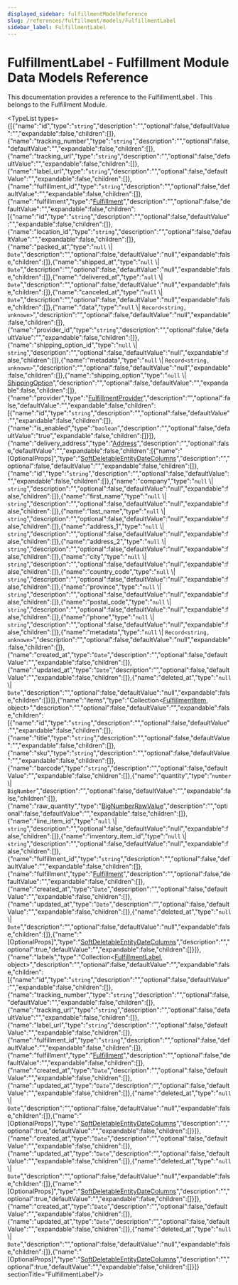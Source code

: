 ```yaml
---
displayed_sidebar: fulfillmentModelReference
slug: /references/fulfillment/models/FulfillmentLabel
sidebar_label: FulfillmentLabel
---
```



# FulfillmentLabel - Fulfillment Module Data Models Reference

This documentation provides a reference to the FulfillmentLabel . This belongs to the Fulfillment Module.

<TypeList types={[{"name":"id","type":"`string`","description":"","optional":false,"defaultValue":"","expandable":false,"children":[]},{"name":"tracking_number","type":"`string`","description":"","optional":false,"defaultValue":"","expandable":false,"children":[]},{"name":"tracking_url","type":"`string`","description":"","optional":false,"defaultValue":"","expandable":false,"children":[]},{"name":"label_url","type":"`string`","description":"","optional":false,"defaultValue":"","expandable":false,"children":[]},{"name":"fulfillment_id","type":"`string`","description":"","optional":false,"defaultValue":"","expandable":false,"children":[]},{"name":"fulfillment","type":"[Fulfillment](../fulfillment_models.Fulfillment/page.mdx)","description":"","optional":false,"defaultValue":"","expandable":false,"children":[{"name":"id","type":"`string`","description":"","optional":false,"defaultValue":"","expandable":false,"children":[]},{"name":"location_id","type":"`string`","description":"","optional":false,"defaultValue":"","expandable":false,"children":[]},{"name":"packed_at","type":"`null` \\| `Date`","description":"","optional":false,"defaultValue":"null","expandable":false,"children":[]},{"name":"shipped_at","type":"`null` \\| `Date`","description":"","optional":false,"defaultValue":"null","expandable":false,"children":[]},{"name":"delivered_at","type":"`null` \\| `Date`","description":"","optional":false,"defaultValue":"null","expandable":false,"children":[]},{"name":"canceled_at","type":"`null` \\| `Date`","description":"","optional":false,"defaultValue":"null","expandable":false,"children":[]},{"name":"data","type":"`null` \\| `Record<string, unknown>`","description":"","optional":false,"defaultValue":"null","expandable":false,"children":[]},{"name":"provider_id","type":"`string`","description":"","optional":false,"defaultValue":"","expandable":false,"children":[]},{"name":"shipping_option_id","type":"`null` \\| `string`","description":"","optional":false,"defaultValue":"null","expandable":false,"children":[]},{"name":"metadata","type":"`null` \\| `Record<string, unknown>`","description":"","optional":false,"defaultValue":"null","expandable":false,"children":[]},{"name":"shipping_option","type":"`null` \\| [ShippingOption](../fulfillment_models.ShippingOption/page.mdx)","description":"","optional":false,"defaultValue":"","expandable":false,"children":[]},{"name":"provider","type":"[FulfillmentProvider](../fulfillment_models.FulfillmentProvider/page.mdx)","description":"","optional":false,"defaultValue":"","expandable":false,"children":[{"name":"id","type":"`string`","description":"","optional":false,"defaultValue":"","expandable":false,"children":[]},{"name":"is_enabled","type":"`boolean`","description":"","optional":false,"defaultValue":"true","expandable":false,"children":[]}]},{"name":"delivery_address","type":"[Address](../fulfillment_models.Address/page.mdx)","description":"","optional":false,"defaultValue":"","expandable":false,"children":[{"name":"[OptionalProps]","type":"[SoftDeletableEntityDateColumns](../../../types/DAL/types/types.DAL.SoftDeletableEntityDateColumns/page.mdx)","description":"","optional":false,"defaultValue":"","expandable":false,"children":[]},{"name":"id","type":"`string`","description":"","optional":false,"defaultValue":"","expandable":false,"children":[]},{"name":"company","type":"`null` \\| `string`","description":"","optional":false,"defaultValue":"null","expandable":false,"children":[]},{"name":"first_name","type":"`null` \\| `string`","description":"","optional":false,"defaultValue":"null","expandable":false,"children":[]},{"name":"last_name","type":"`null` \\| `string`","description":"","optional":false,"defaultValue":"null","expandable":false,"children":[]},{"name":"address_1","type":"`null` \\| `string`","description":"","optional":false,"defaultValue":"null","expandable":false,"children":[]},{"name":"address_2","type":"`null` \\| `string`","description":"","optional":false,"defaultValue":"null","expandable":false,"children":[]},{"name":"city","type":"`null` \\| `string`","description":"","optional":false,"defaultValue":"null","expandable":false,"children":[]},{"name":"country_code","type":"`null` \\| `string`","description":"","optional":false,"defaultValue":"null","expandable":false,"children":[]},{"name":"province","type":"`null` \\| `string`","description":"","optional":false,"defaultValue":"null","expandable":false,"children":[]},{"name":"postal_code","type":"`null` \\| `string`","description":"","optional":false,"defaultValue":"null","expandable":false,"children":[]},{"name":"phone","type":"`null` \\| `string`","description":"","optional":false,"defaultValue":"null","expandable":false,"children":[]},{"name":"metadata","type":"`null` \\| `Record<string, unknown>`","description":"","optional":false,"defaultValue":"null","expandable":false,"children":[]},{"name":"created_at","type":"`Date`","description":"","optional":false,"defaultValue":"","expandable":false,"children":[]},{"name":"updated_at","type":"`Date`","description":"","optional":false,"defaultValue":"","expandable":false,"children":[]},{"name":"deleted_at","type":"`null` \\| `Date`","description":"","optional":false,"defaultValue":"null","expandable":false,"children":[]}]},{"name":"items","type":"Collection&#60;[FulfillmentItem](../fulfillment_models.FulfillmentItem/page.mdx), object&#62;","description":"","optional":false,"defaultValue":"","expandable":false,"children":[{"name":"id","type":"`string`","description":"","optional":false,"defaultValue":"","expandable":false,"children":[]},{"name":"title","type":"`string`","description":"","optional":false,"defaultValue":"","expandable":false,"children":[]},{"name":"sku","type":"`string`","description":"","optional":false,"defaultValue":"","expandable":false,"children":[]},{"name":"barcode","type":"`string`","description":"","optional":false,"defaultValue":"","expandable":false,"children":[]},{"name":"quantity","type":"`number` \\| `BigNumber`","description":"","optional":false,"defaultValue":"","expandable":false,"children":[]},{"name":"raw_quantity","type":"[BigNumberRawValue](../../../types/types/types.BigNumberRawValue/page.mdx)","description":"","optional":false,"defaultValue":"","expandable":false,"children":[]},{"name":"line_item_id","type":"`null` \\| `string`","description":"","optional":false,"defaultValue":"null","expandable":false,"children":[]},{"name":"inventory_item_id","type":"`null` \\| `string`","description":"","optional":false,"defaultValue":"null","expandable":false,"children":[]},{"name":"fulfillment_id","type":"`string`","description":"","optional":false,"defaultValue":"","expandable":false,"children":[]},{"name":"fulfillment","type":"[Fulfillment](../fulfillment_models.Fulfillment/page.mdx)","description":"","optional":false,"defaultValue":"","expandable":false,"children":[]},{"name":"created_at","type":"`Date`","description":"","optional":false,"defaultValue":"","expandable":false,"children":[]},{"name":"updated_at","type":"`Date`","description":"","optional":false,"defaultValue":"","expandable":false,"children":[]},{"name":"deleted_at","type":"`null` \\| `Date`","description":"","optional":false,"defaultValue":"null","expandable":false,"children":[]},{"name":"[OptionalProps]","type":"[SoftDeletableEntityDateColumns](../../../types/DAL/types/types.DAL.SoftDeletableEntityDateColumns/page.mdx)","description":"","optional":true,"defaultValue":"","expandable":false,"children":[]}]},{"name":"labels","type":"Collection&#60;[FulfillmentLabel](page.mdx), object&#62;","description":"","optional":false,"defaultValue":"","expandable":false,"children":[{"name":"id","type":"`string`","description":"","optional":false,"defaultValue":"","expandable":false,"children":[]},{"name":"tracking_number","type":"`string`","description":"","optional":false,"defaultValue":"","expandable":false,"children":[]},{"name":"tracking_url","type":"`string`","description":"","optional":false,"defaultValue":"","expandable":false,"children":[]},{"name":"label_url","type":"`string`","description":"","optional":false,"defaultValue":"","expandable":false,"children":[]},{"name":"fulfillment_id","type":"`string`","description":"","optional":false,"defaultValue":"","expandable":false,"children":[]},{"name":"fulfillment","type":"[Fulfillment](../fulfillment_models.Fulfillment/page.mdx)","description":"","optional":false,"defaultValue":"","expandable":false,"children":[]},{"name":"created_at","type":"`Date`","description":"","optional":false,"defaultValue":"","expandable":false,"children":[]},{"name":"updated_at","type":"`Date`","description":"","optional":false,"defaultValue":"","expandable":false,"children":[]},{"name":"deleted_at","type":"`null` \\| `Date`","description":"","optional":false,"defaultValue":"null","expandable":false,"children":[]},{"name":"[OptionalProps]","type":"[SoftDeletableEntityDateColumns](../../../types/DAL/types/types.DAL.SoftDeletableEntityDateColumns/page.mdx)","description":"","optional":true,"defaultValue":"","expandable":false,"children":[]}]},{"name":"created_at","type":"`Date`","description":"","optional":false,"defaultValue":"","expandable":false,"children":[]},{"name":"updated_at","type":"`Date`","description":"","optional":false,"defaultValue":"","expandable":false,"children":[]},{"name":"deleted_at","type":"`null` \\| `Date`","description":"","optional":false,"defaultValue":"null","expandable":false,"children":[]},{"name":"[OptionalProps]","type":"[SoftDeletableEntityDateColumns](../../../types/DAL/types/types.DAL.SoftDeletableEntityDateColumns/page.mdx)","description":"","optional":true,"defaultValue":"","expandable":false,"children":[]}]},{"name":"created_at","type":"`Date`","description":"","optional":false,"defaultValue":"","expandable":false,"children":[]},{"name":"updated_at","type":"`Date`","description":"","optional":false,"defaultValue":"","expandable":false,"children":[]},{"name":"deleted_at","type":"`null` \\| `Date`","description":"","optional":false,"defaultValue":"null","expandable":false,"children":[]},{"name":"[OptionalProps]","type":"[SoftDeletableEntityDateColumns](../../../types/DAL/types/types.DAL.SoftDeletableEntityDateColumns/page.mdx)","description":"","optional":true,"defaultValue":"","expandable":false,"children":[]}]}  sectionTitle="FulfillmentLabel"/>
